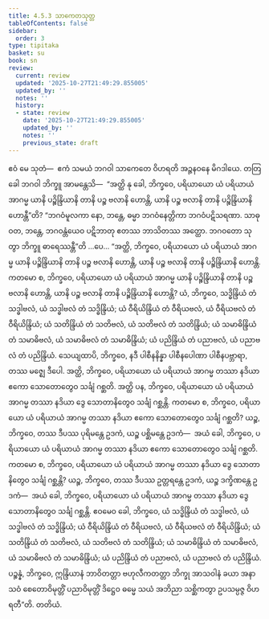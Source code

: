 ```yaml
---
title: 4.5.3 သာကေတသုတ္တ
tableOfContents: false
sidebar:
  order: 3
type: tipitaka
basket: su
book: sn
review:
  current: review
  updated: '2025-10-27T21:49:29.855005'
  updated_by: ''
  notes: ''
  history:
  - state: review
    date: '2025-10-27T21:49:29.855005'
    updated_by: ''
    notes: ''
    previous_state: draft
---
```



<ReviewStatus review={frontmatter.review} showDetails={true} />

<HypothesisAnnotation frontmatter={frontmatter} />

<DynamicBreadcrumb />

<Division number="513" book="sn" e="ch" v="18" p="354">

<Paragraph number="1151" book="sn">
ဧဝံ မေ သုတံ—  ဧကံ သမယံ ဘဂဝါ သာကေတေ ဝိဟရတိ အဉ္ဇနဝနေ မိဂဒါယေ. တတြ ခေါ ဘဂဝါ ဘိက္ခူ အာမန္တေသိ—  “အတ္ထိ နု ခေါ, ဘိက္ခဝေ, ပရိယာယော ယံ ပရိယာယံ အာဂမ္မ ယာနိ ပဉ္စိန္ဒြိယာနိ တာနိ ပဉ္စ ဗလာနိ ဟောန္တိ, ယာနိ ပဉ္စ ဗလာနိ တာနိ ပဉ္စိန္ဒြိယာနိ ဟောန္တီ”တိ?
</Paragraph>

<Paragraph number="1152" book="sn">
“ဘဂဝံမူလကာ နော, ဘန္တေ, ဓမ္မာ ဘဂဝံနေတ္တိကာ ဘဂဝံပဋိသရဏာ. သာဓု ဝတ, ဘန္တေ, ဘဂဝန္တံယေဝ ပဋိဘာတု ဧတဿ ဘာသိတဿ အတ္ထော. ဘဂဝတော သုတွာ ဘိက္ခူ ဓာရေဿန္တီ”တိ …ပေ…
</Paragraph>

<Paragraph number="1153" book="sn">
“အတ္ထိ, ဘိက္ခဝေ, ပရိယာယော ယံ ပရိယာယံ အာဂမ္မ ယာနိ ပဉ္စိန္ဒြိယာနိ တာနိ ပဉ္စ ဗလာနိ ဟောန္တိ, ယာနိ ပဉ္စ ဗလာနိ တာနိ ပဉ္စိန္ဒြိယာနိ ဟောန္တိ.
</Paragraph>

<Paragraph number="1154" book="sn">
ကတမော စ, ဘိက္ခဝေ, ပရိယာယော ယံ ပရိယာယံ အာဂမ္မ ယာနိ ပဉ္စိန္ဒြိယာနိ တာနိ ပဉ္စ ဗလာနိ ဟောန္တိ, ယာနိ ပဉ္စ ဗလာနိ တာနိ ပဉ္စိန္ဒြိယာနိ ဟောန္တိ? ယံ, ဘိက္ခဝေ, သဒ္ဓိန္ဒြိယံ တံ သဒ္ဓါဗလံ, ယံ သဒ္ဓါဗလံ တံ သဒ္ဓိန္ဒြိယံ; ယံ ဝီရိယိန္ဒြိယံ တံ ဝီရိယဗလံ, ယံ ဝီရိယဗလံ တံ ဝီရိယိန္ဒြိယံ; ယံ သတိန္ဒြိယံ တံ သတိဗလံ, ယံ သတိဗလံ တံ သတိန္ဒြိယံ; ယံ သမာဓိန္ဒြိယံ တံ သမာဓိဗလံ, ယံ သမာဓိဗလံ တံ သမာဓိန္ဒြိယံ; ယံ ပညိန္ဒြိယံ တံ ပညာဗလံ, ယံ ပညာဗလံ တံ ပညိန္ဒြိယံ. သေယျထာပိ, ဘိက္ခဝေ, နဒီ ပါစီနနိန္နာ ပါစီနပေါဏာ ပါစီနပဗ္ဘာရာ, တဿ မဇ္ဈေ ဒီပေါ. အတ္ထိ, ဘိက္ခဝေ, ပရိယာယော ယံ ပရိယာယံ အာဂမ္မ တဿာ နဒိယာ ဧကော သောတောတွေဝ သင်္ချံ ဂစ္ဆတိ. အတ္ထိ ပန, ဘိက္ခဝေ, ပရိယာယော ယံ ပရိယာယံ အာဂမ္မ တဿာ နဒိယာ ဒွေ သောတာနိတွေဝ သင်္ချံ ဂစ္ဆန္တိ.
</Paragraph>

<Paragraph number="1155" book="sn">
ကတမော စ, ဘိက္ခဝေ, ပရိယာယော ယံ ပရိယာယံ အာဂမ္မ တဿာ နဒိယာ ဧကော သောတောတွေဝ သင်္ချံ ဂစ္ဆတိ? ယဉ္စ, ဘိက္ခဝေ, တဿ ဒီပဿ ပုရိမန္တေ ဥဒကံ, ယဉ္စ ပစ္ဆိမန္တေ ဥဒကံ—  အယံ ခေါ, ဘိက္ခဝေ, ပရိယာယော ယံ ပရိယာယံ အာဂမ္မ တဿာ နဒိယာ ဧကော သောတောတွေဝ သင်္ချံ ဂစ္ဆတိ.
</Paragraph>

<Paragraph number="1156" book="sn">
ကတမော စ, ဘိက္ခဝေ, ပရိယာယော ယံ ပရိယာယံ အာဂမ္မ တဿာ နဒိယာ ဒွေ သောတာနိတွေဝ သင်္ချံ ဂစ္ဆန္တိ? ယဉ္စ, ဘိက္ခဝေ, တဿ ဒီပဿ ဥတ္တရန္တေ ဥဒကံ, ယဉ္စ ဒက္ခိဏန္တေ ဥဒကံ—  အယံ ခေါ, ဘိက္ခဝေ, ပရိယာယော ယံ ပရိယာယံ အာဂမ္မ တဿာ နဒိယာ ဒွေ သောတာနိတွေဝ သင်္ချံ ဂစ္ဆန္တိ. ဧဝမေဝ ခေါ, ဘိက္ခဝေ, ယံ သဒ္ဓိန္ဒြိယံ တံ သဒ္ဓါဗလံ, ယံ သဒ္ဓါဗလံ တံ သဒ္ဓိန္ဒြိယံ; ယံ ဝီရိယိန္ဒြိယံ တံ ဝီရိယဗလံ, ယံ ဝီရိယဗလံ တံ ဝီရိယိန္ဒြိယံ; ယံ သတိန္ဒြိယံ တံ သတိဗလံ, ယံ သတိဗလံ တံ သတိန္ဒြိယံ; ယံ သမာဓိန္ဒြိယံ တံ သမာဓိဗလံ, ယံ သမာဓိဗလံ တံ သမာဓိန္ဒြိယံ; ယံ ပညိန္ဒြိယံ တံ ပညာဗလံ, ယံ ပညာဗလံ တံ ပညိန္ဒြိယံ. ပဉ္စန္နံ, ဘိက္ခဝေ, ဣန္ဒြိယာနံ ဘာဝိတတ္တာ ဗဟုလီကတတ္တာ ဘိက္ခု အာသဝါနံ ခယာ အနာသဝံ စေတောဝိမုတ္တိံ ပညာဝိမုတ္တိံ ဒိဋ္ဌေဝ ဓမ္မေ သယံ အဘိညာ သစ္ဆိကတွာ ဥပသမ္ပဇ္ဇ ဝိဟရတီ”တိ.

</Paragraph>
</Division>

<Paragraph number="1157" type="center" book="sn">
တတိယံ.
</Paragraph>